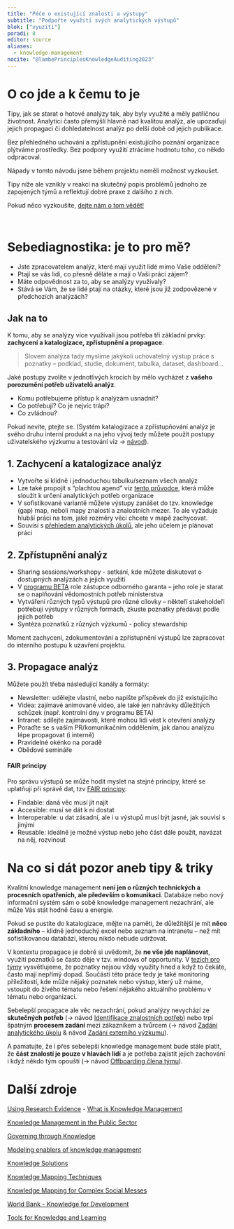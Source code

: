 ```yaml
---
title: "Péče o existující znalosti a výstupy"
subtitle: "Podpořte využití svých analytických výstupů"
blok: ["vyuziti"]
poradi: 8
editor: source
aliases: 
  - knowledge-management
nocite: "@lambePrinciplesKnowledgeAuditing2023"
---
```


# O co jde a k čemu to je

Tipy, jak se starat o hotové analýzy tak, aby byly využité a měly patřičnou životnost. Analytici často přemýšlí hlavně nad kvalitou analýz, ale upozaďují jejich propagaci či dohledatelnost analýz po delší době od jejich publikace.

Bez přehledného uchování a zpřístupnění existujícího poznání organizace plýtváme prostředky. Bez podpory využití ztrácíme hodnotu toho, co někdo odpracoval. 

:::{.callout-note}
Nápady v tomto návodu jsme během projektu neměli možnost vyzkoušet. 

Tipy níže ale vznikly v reakci na skutečný popis problémů jednoho ze zapojených týmů a reflektují dobré praxe z dalšího z nich. 

Pokud něco vyzkoušíte, [dejte nám o tom vědět!](/pribeh-projektu#kontakt)
:::

:::{.aside}
<br>
:::

# Sebediagnostika: je to pro mě?

- Jste zpracovatelem analýz, které mají využít lidé mimo Vaše oddělení?
- Ptají se vás lidi, co přesně děláte a mají o Vaši práci zájem? 
- Máte odpovědnost za to, aby se analýzy využívaly?
- Stává se Vám, že se lidé ptají na otázky, které jsou již zodpovězené v předchozích analýzách?

:::{.strip .page-columns .page-full}

# Jak na to

K tomu, aby se analýzy více využívali jsou potřeba tři základní prvky: **zachycení a katalogizace, zpřístupnění a propagace**.

> Slovem analýza tady myslíme jakýkoli uchovatelný výstup práce s poznatky -- podklad, studie, dokument, tabulka, dataset, dashboard...

Jaké postupy zvolíte v jednotlivých krocích by mělo vycházet z **vašeho porozumění potřeb uživatelů analýz**. 

- Komu potřebujeme přístup k analýzám usnadnit? 
- Co potřebují? Co je nejvíc trápí? 
- Co zvládnou? 

Pokud nevíte, ptejte se. (Systém katalogizace a zpřístupňování analýz je svého druhu interní produkt a na jeho vývoj tedy můžete použít postupy uživatelského výzkumu a testování viz -> [návod](LINK TO DO)).


## 1. Zachycení a katalogizace analýz

- Vytvořte si klidně i jednoduchou tabulku/seznam všech analýz
- Lze také propojit s "plachtou agend" viz [tento průvodce](../pruvodce/identifikace-znalostnich-potreb), která může sloužit k určení analytických potřeb organizace
- V sofistikované variantě můžete výstupy zanášet do tzv. knowledge (gap) map, neboli mapy znalostí a znalostních mezer. To ale vyžaduje hlubší práci na tom, jaké rozměry věci chcete v mapě zachycovat.
- Souvisí s [přehledem analytických úkolů](../pruvodce/prehled-analytickych-ukolu), ale jeho účelem je plánovat práci 


## 2. Zpřístupnění analýz

- Sharing sessions/workshopy - setkání, kde můžete diskutovat o dostupných analýzách a jejich využití 
- V [programu BETA](../pruvodce/beta2) role zástupce odborného garanta -- jeho role je starat se o naplňování vědomostních potřeb ministerstva
- Vytváření různých typů výstupů pro různé cílovky -- někteří stakeholdeři potřebují výstupy v různých formách, zkuste poznatky předávat podle jejich potřeb
- Syntéza poznatků z různých výzkumů - policy stewardship 

Moment zachycení, zdokumentování a zpřístupnění výstupů lze zapracovat do interního postupu k uzavření projektu.

## 3. Propagace analýz

Můžete použít třeba následující kanály a formáty:

- Newsletter: udělejte vlastní, nebo napište příspěvek do již existujícího
- Videa: zajímavé animované video, ale také jen nahrávky důležitých schůzek (např. kontrolní dny v programu BETA)
- Intranet: sdílejte zajímavosti, které mohou lidi vést k otevření analýzy
- Poraďte se s vaším PR/komunikačním oddělením, jak danou analýzu lépe propagovat (i interně)
- Pravidelné okénko na poradě
- Obědové semináře

:::{.callout-tip}

#### FAIR principy

Pro správu výstupů se může hodit myslet na stejné principy, které se uplatňují při správě dat, tzv [FAIR principy](https://www.go-fair.org/fair-principles/):

- Findable: daná věc musí jít najít
- Accesible: musí se dát k ní dostat
- Interoperable: u dat zásadní, ale i u výstupů musí být jasné, jak souvisí s jinými
- Reusable: ideálně je možné výstup nebo jeho část dále použít, navázat na něj, rozvinout

:::

:::

# Na co si dát pozor aneb tipy & triky

Kvalitní knowledge management **není jen o různých technických a procesních opatřeních, ale především o komunikaci**. Databáze nebo nový informační systém sám o sobě knowledge management nezachrání, ale může Vás stát hodně času a energie. 

Pokud se pustíte do katalogizace, mějte na paměti, že důležitější je mít **něco základního** -- klidně jednoduchý excel nebo seznam na intranetu -- než mít sofistikovanou databázi, kterou nikdo nebude udržovat.

V kontextu propagace je dobré si uvědomit, že **ne vše jde naplánovat**, využití poznatků se často děje v tzv. windows of opportunity. V [tezích pro týmy](/teze-tymy) vysvětlujeme, že poznatky nejsou vždy využity hned a když to čekáte, často mají nepřímý dopad. Součástí této práce tedy je také monitoring příležitostí, kde může nějaký poznatek nebo výstup, který už máme, vstoupit do živého tématu nebo řešení nějakého aktuálního problému v tématu nebo organizaci.

Sebelepší propagace ale věc nezachrání, pokud analýzy nevychází ze **skutečných potřeb** (-> návod [Identifikace znalostních potřeb](identifikace-potreb)) nebo trpí špatným **procesem zadání** mezi zákazníkem a tvůrcem (-> návod [Zadání analytického úkolu](zadani-ukolu) & návod [Zadání externího výzkumu](zadani-externiho-vyzkumu)).

A pamatujte, že i přes sebelepší knowledge management bude stále platit, že **část znalostí je pouze v hlavách lidí** a je potřeba zajistit jejich zachování i když někdo tým opouští (-> návod [Offboarding člena týmu](offboarding)).

# Další zdroje

[Using Research Evidence](https://www.nesta.org.uk/toolkit/using-research-evidence-practice-guide/)
- [What is Knowledge Management](https://www.starmind.ai/resources/what-is-knowledge-management-and-why-is-it-so-important)

[Knowledge Management in the Public Sector](https://www.semanticscholar.org/paper/Knowledge-Management-in-the-Public-Sector-Malik-Al-Toubi/59b93fd7ecf3e8f8f2027d7b68cfa12a5f05fbd9)

[Governing through Knowledge](https://www.sciencedirect.com/science/article/abs/pii/S0738059316303923?casa_token=uJZNo13W5YQAAAAA:1M0xtbQcWC60RAjd97pYM7V2EHlUAC6kXeJCYj6Kw4b6Dak1PzCVleistGn1U4IdILzsPN8tQqw)

[Modeling enablers of knowledge management](https://www.emerald.com/insight/content/doi/10.1108/VJIKMS-08-2019-0122/full/html)

[Knowledge Solutions](https://link.springer.com/book/10.1007/978-981-10-0983-9)

[Knowledge Mapping Techniques](https://www.researchgate.net/publication/303179248_A_comprehensive_review_of_knowledge_mapping_techniques)

[Knowledge Mapping for Complex Social Messes](https://faculty.washington.edu/farkas/TC510-Fall2011/Horn-SocialMesses.pdf)

[World Bank - Knowledge for Development](https://documents.worldbank.org/en/publication/documents-reports/documentdetail/309981617140869469/realizing-the-world-bank-group-s-knowledge-potential-for-effective-development-solutions-a-strategic-framework)

[Tools for Knowledge and Learning](https://odi.org/en/publications/tools-for-knowledge-and-learning-a-guide-for-development-and-humanitarian-organisations/)

:::{#refs}

:::
